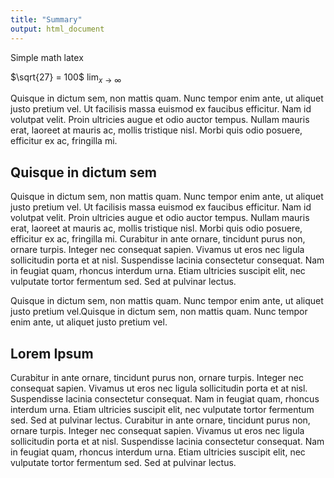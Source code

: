 ---
title: "Summary"
output: html_document
---
Simple math latex

$\sqrt{27} = 100$
$\lim_{x\to\infty}$

Quisque in dictum sem, non mattis quam. Nunc tempor enim ante, ut aliquet justo pretium vel. Ut facilisis massa euismod ex faucibus efficitur. Nam id volutpat velit. Proin ultricies augue et odio auctor tempus. Nullam mauris erat, laoreet at mauris ac, mollis tristique nisl. Morbi quis odio posuere, efficitur ex ac, fringilla mi. 


## Quisque in dictum sem

Quisque in dictum sem, non mattis quam. Nunc tempor enim ante, ut aliquet justo pretium vel. Ut facilisis massa euismod ex faucibus efficitur. Nam id volutpat velit. Proin ultricies augue et odio auctor tempus. Nullam mauris erat, laoreet at mauris ac, mollis tristique nisl. Morbi quis odio posuere, efficitur ex ac, fringilla mi.
Curabitur in ante ornare, tincidunt purus non, ornare turpis. Integer nec consequat sapien. Vivamus ut eros nec ligula sollicitudin porta et at nisl. Suspendisse lacinia consectetur consequat. Nam in feugiat quam, rhoncus interdum urna. Etiam ultricies suscipit elit, nec vulputate tortor fermentum sed. Sed at pulvinar lectus. 

Quisque in dictum sem, non mattis quam. Nunc tempor enim ante, ut aliquet justo pretium vel.Quisque in dictum sem, non mattis quam. Nunc tempor enim ante, ut aliquet justo pretium vel.


## Lorem Ipsum

Curabitur in ante ornare, tincidunt purus non, ornare turpis. Integer nec consequat sapien. Vivamus ut eros nec ligula sollicitudin porta et at nisl. Suspendisse lacinia consectetur consequat. Nam in feugiat quam, rhoncus interdum urna. Etiam ultricies suscipit elit, nec vulputate tortor fermentum sed. Sed at pulvinar lectus. Curabitur in ante ornare, tincidunt purus non, ornare turpis. Integer nec consequat sapien. Vivamus ut eros nec ligula sollicitudin porta et at nisl. Suspendisse lacinia consectetur consequat. Nam in feugiat quam, rhoncus interdum urna. Etiam ultricies suscipit elit, nec vulputate tortor fermentum sed. Sed at pulvinar lectus. 
